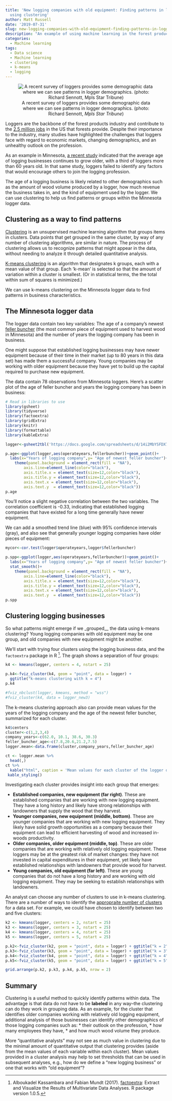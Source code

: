 ```yaml
---
title: 'New logging companies with old equipment: Finding patterns in logging businesses
  using clustering'
author: Matt Russell
date: '2019-07-31'
slug: new-logging-companies-with-old-equipment-finding-patterns-in-logging-businesses-using-clustering
description: "An example of using machine learning in the forest products industry."
categories:
  - Machine learning
tags:
  - Data science
  - Machine learning
  - clustering
  - k-means
  - logging
---
```


<center>
![A recent survey of loggers provides some demographic data where we can see patterns in logger demographics. (photo: Richard Sennott, _Mpls Star Tribune_)](/post/new-logging-companies-with-old-equipment-finding-patterns-in-logging-businesses-using-clustering/1paper1126.jpg)
</center>

Loggers are the backbone of the forest products industry and contribute to the [2.5 million jobs](https://www.afandpa.org/our-industry/fun-facts) in the US that forests provide. Despite their importance to the industry, many studies have highlighted the challenges that loggers face with regard to economic markets, changing demographics, and an unhealthy outlook on the profession.

As an example in Minnesota, [a recent study](https://www.forestry.umn.edu/sites/forestry.umn.edu/files/mn_2016_logging_staff_paper_final_feb_2019.pdf) indicated that the average age of logging businesses continues to grow older, with a third of loggers more than 60 years old. In that same study, loggers failed to identify any factors that would encourage others to join the logging profession. 

The age of a logging business is likely related to other demographics such as the amount of wood volume produced by a logger, how much revenue the business takes in, and the kind of equipment used by the logger. We can use clustering to help us find patterns or groups within the Minnesota logger data.

## Clustering as a way to find patterns

[Clustering](https://towardsdatascience.com/the-5-clustering-algorithms-data-scientists-need-to-know-a36d136ef68) is an unsupervised machine learning algorithm that groups items in clusters. Data points that get grouped in the same cluster, by way of any number of clustering algorithms, are similar in nature. The process of clustering allows us to recognize patterns that might appear in the data, without needing to analyze it through detailed quantitative analysis. 

[K-means clustering](https://uc-r.github.io/kmeans_clustering) is an algorithm that designates k groups, each with a mean value of that group. Each 'k-mean' is selected so that the amount of variation within a cluster is smallest. (Or in statistical terms, the the total within sum of squares is minimized.)

We can use k-means clustering on the Minnesota logger data to find patterns in business characteristics.

## The Minnesota logger data

The logger data contain two key variables: The age of a company's newest [feller buncher](https://en.wikipedia.org/wiki/Feller_buncher) (the most common piece of equipment used to harvest wood in Minnesota) and the number of years the logging company has been in business. 

One might suppose that established logging businesses may have newer equipment because of their time in their market (up to 80 years in this data set) has made them a successful company. Young companies may be working with older equipment because they have yet to build up the capital required to purchase new equipment.

The data contain 78 observations from Minnesota loggers. Here's a scatter plot of the age of feller buncher and years the logging company has been in business:

```r
# Read in libraries to use
library(gsheet)
library(tidyverse)
library(factoextra)
library(gridExtra)
library(knitr)
library(formattable)
library(kableExtra)

logger<-gsheet2tbl('https://docs.google.com/spreadsheets/d/14i2MbYSFDX7ohIWEsWkGfh6ztpSMXIB2xGDi6MBh3BI/edit?usp=sharing') 

p.age<-ggplot(logger,aes(operateyears,fellerbuncher))+geom_point()+
  labs(x="Years of logging company",y= "Age of newest feller buncher")+
    theme(panel.background = element_rect(fill = "NA"), 
        axis.line=element_line(color="black"),
        axis.title.x = element_text(size=12,color="black"),
        axis.title.y = element_text(size=12,color="black"),
        axis.text.x = element_text(size=12,color="black"),
        axis.text.y  = element_text(size=12,color="black"))
p.age

```

You'll notice a slight negative correlation between the two variables. The correlation coefficient is -0.33, indicating that established logging companies that have existed for a long time generally have newer equipment.  

We can add a smoothed trend line (blue) with 95% confidence intervals (gray), and also see that generally younger logging companies have older pieces of equipment:

```r
mycor<-cor.test(logger$operateyears,logger$fellerbuncher)

p.spp<-ggplot(logger,aes(operateyears,fellerbuncher))+geom_point()+
  labs(x="Years of logging company",y= "Age of newest feller buncher")+
  stat_smooth()+
    theme(panel.background = element_rect(fill = "NA"), 
        axis.line=element_line(color="black"),
        axis.title.x = element_text(size=12,color="black"),
        axis.title.y = element_text(size=12,color="black"),
        axis.text.x = element_text(size=12,color="black"),
        axis.text.y  = element_text(size=12,color="black"))
p.spp
```

## Clustering logging businesses
So what patterns might emerge if we _grouped__ the data using k-means clustering? Young logging companies with old equipment may be one group, and old companies with new equipment might be another.

We'll start with trying four clusters using the logging business data, and the `factoextra` package in R [^1]. The graph shows a separation of four groups: 

```r
k4 <- kmeans(logger, centers = 4, nstart = 25)

p.k4<-fviz_cluster(k4, geom = "point", data = logger) + 
  ggtitle("k-means clustering with k = 4")
p.k4

#fviz_nbclust(logger, kmeans, method = "wss")
#fviz_cluster(k4, data = logger_new3)
```

The k-means clustering approach also can provide mean values for the years of the logging company and the age of the newest feller buncher, summarized for each cluster.

```r
k4$centers
cluster<-c(1,2,3,4)
company_years<-c(62.0, 10.1, 38.6, 30.3)
feller_buncher_age<-c(7.8,20.6,21.2,7.5)
logger.mean<-data.frame(cluster,company_years,feller_buncher_age)
```

```r
ct <- logger.mean %>% 
  head(,)
ct %>% 
  kable("html", caption = 'Mean values for each cluster of the logger demographic data.') %>%
 kable_styling()

```

Investigating each cluster provides insight into each group that emerges:

* __Established companies, new equipment (far right)__. These are established companies that are working with new logging equipment. They have a long history and likely have strong relationships with landowners that supply the wood that they harvest.  
* __Younger companies, new equipment (middle, bottom)__. These are younger companies that are working with  new logging equipment. They likely have solid growth opportunities as a company because their equipment can lead to efficient harvesting of wood and increased in-woods productivity.  
* __Older companies, older equipment (middle, top)__. These are older companies that are working with relatively old logging equipment. These loggers may be at the greatest risk of market changes: they have not invested in capital expenditures in their equipment, yet likely have established relationships with landowners that provide wood for harvest.   
* __Young companies, old equipment (far left)__. These are young companies that do not have a long history and are working with old logging equipment. They may be seeking to establish relationships with landowners.

An analyst can choose any number of clusters to use in k-means clustering. There are a number of ways to identify the [appropraite number of clusters](https://www.datascience.com/blog/k-means-clustering) for a data set. For example, we could have chosen to identify between two and five clusters:

```r
k2 <- kmeans(logger, centers = 2, nstart = 25)
k3 <- kmeans(logger, centers = 3, nstart = 25)
k4 <- kmeans(logger, centers = 4, nstart = 25)
k5 <- kmeans(logger, centers = 5, nstart = 25)

p.k2<-fviz_cluster(k2, geom = "point", data = logger) + ggtitle("k = 2")
p.k3<-fviz_cluster(k3, geom = "point", data = logger) + ggtitle("k = 3")
p.k4<-fviz_cluster(k4, geom = "point", data = logger) + ggtitle("k = 4")
p.k5<-fviz_cluster(k5, geom = "point", data = logger) + ggtitle("k = 5")

grid.arrange(p.k2, p.k3, p.k4, p.k5, nrow = 2)
```

## Summary
Clustering is a useful method to quickly identify patterns within data. The advantage is that data do not have to be __labeled__ in any way--the clustering can do they work in grouping data. As an example, for the cluster that identifies older companies working with relatively old logging equipment, additional analysis of those businesses can identify other demographics of those logging companies such as:
* their outlook on the profession, 
* how many employees they have, 
* and how much wood volume they produce.

More "quantitative analysts" may not see as much value in clustering due to the minimal amount of quantitative output that clustering provides (aside from the mean values of each variable within each cluster). Mean values provided in a cluster analysis may help to set thresholds that can be used in subsequent analyses, e.g., how do we define a "new logging business" or one that works with "old equipment"?

[^1]: Alboukadel Kassambara and Fabian Mundt (2017). [factoextra](https://CRAN.R-project.org/package=factoextra): Extract and Visualize the Results of Multivariate Data Analyses. R package version 1.0.5.
